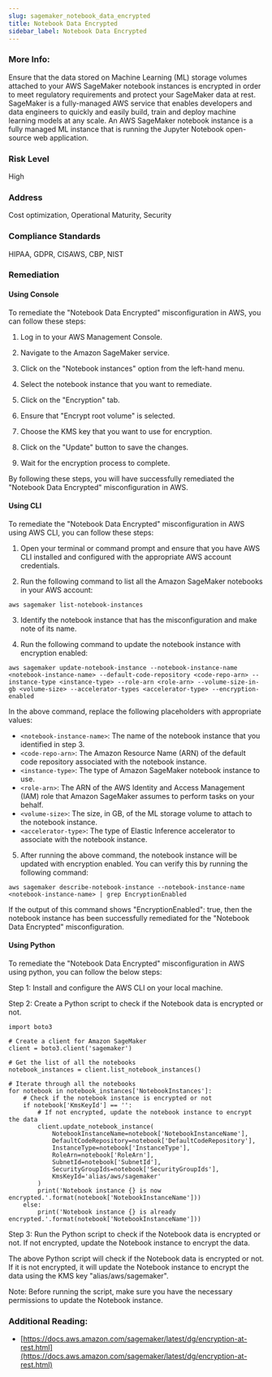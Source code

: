 ```yaml
---
slug: sagemaker_notebook_data_encrypted
title: Notebook Data Encrypted
sidebar_label: Notebook Data Encrypted
---
```


### More Info:

Ensure that the data stored on Machine Learning (ML) storage volumes attached to your AWS SageMaker notebook instances is encrypted in order to meet regulatory requirements and protect your SageMaker data at rest. SageMaker is a fully-managed AWS service that enables developers and data engineers to quickly and easily build, train and deploy machine learning models at any scale. An AWS SageMaker notebook instance is a fully managed ML instance that is running the Jupyter Notebook open-source web application.

### Risk Level

High

### Address

Cost optimization, Operational Maturity, Security

### Compliance Standards

HIPAA, GDPR, CISAWS, CBP, NIST

### Remediation

#### Using Console

To remediate the "Notebook Data Encrypted" misconfiguration in AWS, you can follow these steps:

1. Log in to your AWS Management Console.

2. Navigate to the Amazon SageMaker service.

3. Click on the "Notebook instances" option from the left-hand menu.

4. Select the notebook instance that you want to remediate.

5. Click on the "Encryption" tab.

6. Ensure that "Encrypt root volume" is selected.

7. Choose the KMS key that you want to use for encryption.

8. Click on the "Update" button to save the changes.

9. Wait for the encryption process to complete.

By following these steps, you will have successfully remediated the "Notebook Data Encrypted" misconfiguration in AWS.

#### Using CLI

To remediate the "Notebook Data Encrypted" misconfiguration in AWS using AWS CLI, you can follow these steps:

1. Open your terminal or command prompt and ensure that you have AWS CLI installed and configured with the appropriate AWS account credentials.

2. Run the following command to list all the Amazon SageMaker notebooks in your AWS account:
```
aws sagemaker list-notebook-instances
```

3. Identify the notebook instance that has the misconfiguration and make note of its name.

4. Run the following command to update the notebook instance with encryption enabled:
```
aws sagemaker update-notebook-instance --notebook-instance-name <notebook-instance-name> --default-code-repository <code-repo-arn> --instance-type <instance-type> --role-arn <role-arn> --volume-size-in-gb <volume-size> --accelerator-types <accelerator-type> --encryption-enabled
```
In the above command, replace the following placeholders with appropriate values:
- `<notebook-instance-name>`: The name of the notebook instance that you identified in step 3.
- `<code-repo-arn>`: The Amazon Resource Name (ARN) of the default code repository associated with the notebook instance.
- `<instance-type>`: The type of Amazon SageMaker notebook instance to use.
- `<role-arn>`: The ARN of the AWS Identity and Access Management (IAM) role that Amazon SageMaker assumes to perform tasks on your behalf.
- `<volume-size>`: The size, in GB, of the ML storage volume to attach to the notebook instance.
- `<accelerator-type>`: The type of Elastic Inference accelerator to associate with the notebook instance.

5. After running the above command, the notebook instance will be updated with encryption enabled. You can verify this by running the following command:
```
aws sagemaker describe-notebook-instance --notebook-instance-name <notebook-instance-name> | grep EncryptionEnabled
```
If the output of this command shows "EncryptionEnabled": true, then the notebook instance has been successfully remediated for the "Notebook Data Encrypted" misconfiguration.

#### Using Python

To remediate the "Notebook Data Encrypted" misconfiguration in AWS using python, you can follow the below steps:

Step 1: Install and configure the AWS CLI on your local machine.

Step 2: Create a Python script to check if the Notebook data is encrypted or not.

```
import boto3

# Create a client for Amazon SageMaker
client = boto3.client('sagemaker')

# Get the list of all the notebooks
notebook_instances = client.list_notebook_instances()

# Iterate through all the notebooks
for notebook in notebook_instances['NotebookInstances']:
    # Check if the notebook instance is encrypted or not
    if notebook['KmsKeyId'] == '':
        # If not encrypted, update the notebook instance to encrypt the data
        client.update_notebook_instance(
            NotebookInstanceName=notebook['NotebookInstanceName'],
            DefaultCodeRepository=notebook['DefaultCodeRepository'],
            InstanceType=notebook['InstanceType'],
            RoleArn=notebook['RoleArn'],
            SubnetId=notebook['SubnetId'],
            SecurityGroupIds=notebook['SecurityGroupIds'],
            KmsKeyId='alias/aws/sagemaker'
        )
        print('Notebook instance {} is now encrypted.'.format(notebook['NotebookInstanceName']))
    else:
        print('Notebook instance {} is already encrypted.'.format(notebook['NotebookInstanceName']))
```

Step 3: Run the Python script to check if the Notebook data is encrypted or not. If not encrypted, update the Notebook instance to encrypt the data.

The above Python script will check if the Notebook data is encrypted or not. If it is not encrypted, it will update the Notebook instance to encrypt the data using the KMS key "alias/aws/sagemaker".

Note: Before running the script, make sure you have the necessary permissions to update the Notebook instance.

### Additional Reading:

- [https://docs.aws.amazon.com/sagemaker/latest/dg/encryption-at-rest.html](https://docs.aws.amazon.com/sagemaker/latest/dg/encryption-at-rest.html) 

